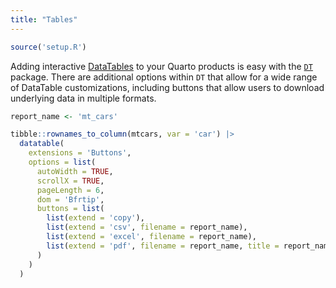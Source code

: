 ```yaml
---
title: "Tables"
---
```


```r
source('setup.R')
```

Adding interactive [DataTables](https://datatables.net/) to your Quarto products is easy with the [`DT`](https://rstudio.github.io/DT/) package. There are additional options within `DT` that allow for a wide range of DataTable customizations, including buttons that allow users to download underlying data in multiple formats.

```r
report_name <- 'mt_cars'

tibble::rownames_to_column(mtcars, var = 'car') |>
  datatable(
    extensions = 'Buttons',
    options = list(
      autoWidth = TRUE,
      scrollX = TRUE,
      pageLength = 6,
      dom = 'Bfrtip',
      buttons = list(
        list(extend = 'copy'),
        list(extend = 'csv', filename = report_name),
        list(extend = 'excel', filename = report_name),
        list(extend = 'pdf', filename = report_name, title = report_name)
      )
    )
  )
```